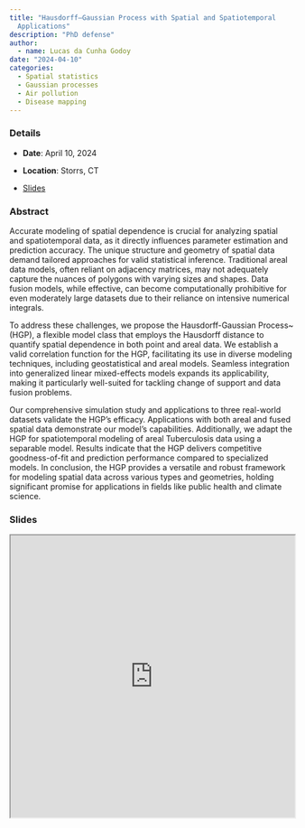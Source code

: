 ```yaml
---
title: "Hausdorff–Gaussian Process with Spatial and Spatiotemporal
  Applications"
description: "PhD defense"
author: 
  - name: Lucas da Cunha Godoy
date: "2024-04-10"
categories:
  - Spatial statistics
  - Gaussian processes
  - Air pollution
  - Disease mapping
---
```


### Details

* **Date**: April 10, 2024

* **Location**: Storrs, CT

* [Slides](https://lcgodoy.me/slides/2024-defense/index.html)

### Abstract

Accurate modeling of spatial dependence is crucial for analyzing spatial and
spatiotemporal data, as it directly influences parameter estimation and
prediction accuracy. The unique structure and geometry of spatial data demand
tailored approaches for valid statistical inference. Traditional areal data
models, often reliant on adjacency matrices, may not adequately capture the
nuances of polygons with varying sizes and shapes. Data fusion models, while
effective, can become computationally prohibitive for even moderately large
datasets due to their reliance on intensive numerical integrals.


To address these challenges, we propose the Hausdorff-Gaussian Process~(HGP), a
flexible model class that employs the Hausdorff distance to quantify spatial
dependence in both point and areal data. We establish a valid correlation
function for the HGP, facilitating its use in diverse modeling techniques,
including geostatistical and areal models. Seamless integration into generalized
linear mixed-effects models expands its applicability, making it particularly
well-suited for tackling change of support and data fusion problems.


Our comprehensive simulation study and applications to three real-world datasets
validate the HGP's efficacy. Applications with both areal and fused spatial data
demonstrate our model's capabilities. Additionally, we adapt the HGP for
spatiotemporal modeling of areal Tuberculosis data using a separable
model. Results indicate that the HGP delivers competitive goodness-of-fit and
prediction performance compared to specialized models. In conclusion, the HGP
provides a versatile and robust framework for modeling spatial data across
various types and geometries, holding significant promise for applications in
fields like public health and climate science.


### Slides

```{=html}
<iframe width="100%" height="500" src="https://lcgodoy.me/slides/2024-defense/index.html" title="Slides"></iframe>
```

